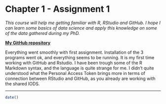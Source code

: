 # Chapter 1 - Assignment 1 

*This course will help me getting familiar with R, RStudio and GitHub. I hope I can learn some basics of data science and apply this knowledge on some of the data gathered during my PhD.*

[**My GitHub repository**](https://github.com/cdapalma/IODS-project.git)

Everything went smoothly with first assignment. Installation of the 3 programs went ok, and everything seems to be running. It is my first time working with GitHub and Rstudio. I have been trough some of the R Markdown syntax, and the language is quite strange for me. I didn't quite understood what the Personal Access Token brings more in terms of connection between RStudio and GitHub, as you already are working with the shared IODS.

------------------------------------------------------------------------

```r

date()

```


